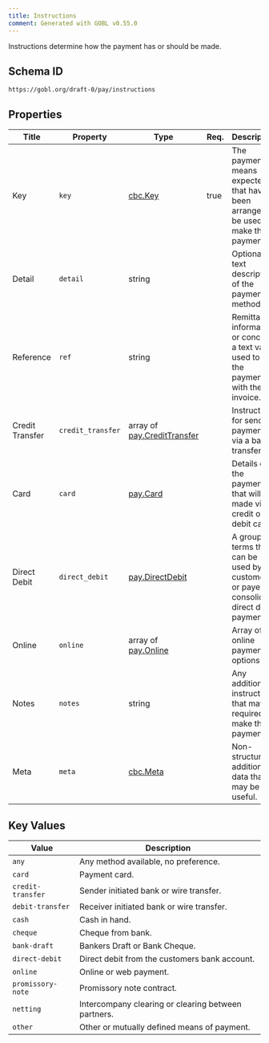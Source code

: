 ```yaml
---
title: Instructions
comment: Generated with GOBL v0.55.0
---
```


Instructions determine how the payment has or should be made.

## Schema ID

`https://gobl.org/draft-0/pay/instructions`

## Properties

| Title           | Property          | Type                                                        | Req. | Description                                                                                      |
|-----------------|-------------------|-------------------------------------------------------------|------|--------------------------------------------------------------------------------------------------|
| Key             | `key`             | [cbc.Key](/draft-0/cbc/key)                                 | true | The payment means expected or that have been arranged to be used to make the payment.            |
| Detail          | `detail`          | string                                                      |      | Optional text description of the payment method                                                  |
| Reference       | `ref`             | string                                                      |      | Remittance information or concept, a text value used to link the payment with the invoice.       |
| Credit Transfer | `credit_transfer` | array of [pay.CreditTransfer](/draft-0/pay/credit_transfer) |      | Instructions for sending payment via a bank transfer.                                            |
| Card            | `card`            | [pay.Card](/draft-0/pay/card)                               |      | Details of the payment that will be made via a credit or debit card.                             |
| Direct Debit    | `direct_debit`    | [pay.DirectDebit](/draft-0/pay/direct_debit)                |      | A group of terms that can be used by the customer or payer to consolidate direct debit payments. |
| Online          | `online`          | array of [pay.Online](/draft-0/pay/online)                  |      | Array of online payment options                                                                  |
| Notes           | `notes`           | string                                                      |      | Any additional instructions that may be required to make the payment.                            |
| Meta            | `meta`            | [cbc.Meta](/draft-0/cbc/meta)                               |      | Non-structured additional data that may be useful.                                               |

## Key Values

| Value             | Description                                         |
|-------------------|-----------------------------------------------------|
| `any`             | Any method available, no preference.                |
| `card`            | Payment card.                                       |
| `credit-transfer` | Sender initiated bank or wire transfer.             |
| `debit-transfer`  | Receiver initiated bank or wire transfer.           |
| `cash`            | Cash in hand.                                       |
| `cheque`          | Cheque from bank.                                   |
| `bank-draft`      | Bankers Draft or Bank Cheque.                       |
| `direct-debit`    | Direct debit from the customers bank account.       |
| `online`          | Online or web payment.                              |
| `promissory-note` | Promissory note contract.                           |
| `netting`         | Intercompany clearing or clearing between partners. |
| `other`           | Other or mutually defined means of payment.         |

